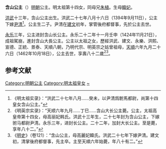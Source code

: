 {{東亞女性歷史人物
| 名稱=含山公主
| 身份=[[明朝|明朝]]公主
| 畫像=
| 說明=
| 姓=朱
| 名=
| 封爵=[[公主|公主]]
| 位號=
| 封號=含山公主，含山长公主，含山大长公主
| 出生年=1381年
| 逝世年=1462年
| 夫=尹清
| 子=尹勋，尹玉
| 父親=[[明太祖|明太祖]]
| 同胞兄弟=[[朱植|朱植]]
| 母親=[[韓妃_(明太祖)|韓妃]]
|}}
'''含山公主'''（{{bd|1381年||1462年|10月18日|Z}}）[[明朝|明朝]]公主。明太祖第十四女，同母兄[[朱植|朱植]]。生母[[韓妃_(明太祖)|韓妃]]。

[[洪武|洪武]]十三年，含山公主出生。洪武二十七年八月十六日（1394年9月11日），公主下嫁[[尹清|尹清]]<ref>《明太祖实录》：“洪武二十七年八月……癸未，以尹清爲駙馬都尉，尚第十四皇女含山公主。”</ref>。公主生二子。尹清在[[建文|建文]]初年，掌管後府都督事，先於公主去世。

[[永乐_(明朝)|永乐]]三年，公主进封含山长公主。永乐二十二年十一月壬申（1424年11月21日），成祖駕崩，進封含山大長公主。公主以太祖之女，歷經洪武、建文、永樂、洪熙、宣德、正統、景泰、天順八朝，乃明代宗、明英宗之姑曾祖母，[[天顺_(明朝)|天順]]六年九月二十六日（1462年10月18日），公主去世，享壽八十二歲<ref>《明英宗实录》：“天顺六年九月……丁巳……含山大长公主薨。公主，太祖高皇帝第十四女，母高丽妃韩氏。洪武十三年生，二十七年封为含山公主，下嫁驸马都尉尹清。永乐三年，进封长公主。二十二年，加封大长公主。至是薨，享年八十二。”</ref><ref>《[[明史|明史]]》（卷121）：“含山公主，母高麗妃韓氏。洪武二十七年下嫁尹清。建文初，清掌後府都督事，先主卒。主至天順六年始薨，年八十有二。”</ref>。

==参考文献==
<div class="references-small">
<references></references>
</div>

{{明太祖皇室|nocat}}
{{明朝人物小作品}}
[[Category:明朝公主|Category:明朝公主]]
[[Category:明太祖皇女|Category:明太祖皇女]]
[[Category:朱姓|~]]